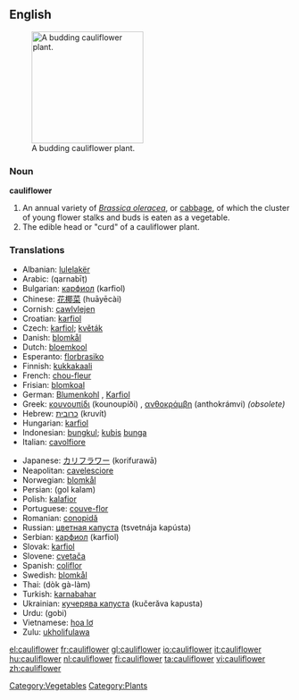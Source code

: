 ==English==
[[Image:Cauliflower.jpg|thumb|right|200px|A budding cauliflower plant.]]

===Noun===
'''cauliflower'''

# An annual variety of ''[[Brassica oleracea]]'', or [[cabbage]], of which the cluster of young flower stalks and buds is eaten as a vegetable.
# The edible head or "curd" of a cauliflower plant.

===Translations===
{{top}}
*Albanian: [[lulelakër]]
*Arabic: {{ARchar|[[قرنبيط]]}} (qarnabīṭ) {{m}}
*Bulgarian: [[карфиол]] (karfiol) {{m}}
*Chinese: [[花椰菜]] (huāyēcài)
*Cornish: [[cawlvlejen]]
*Croatian: [[karfiol]] {{m}}
*Czech: [[karfiol]]; [[květák]] {{m}}
*Danish: [[blomkål]]
*Dutch: [[bloemkool]] {{f}}
*Esperanto: [[florbrasiko]]
*Finnish: [[kukkakaali]]
*French: [[chou-fleur]] {{m}}
*Frisian: [[blomkoal]]
*German: [[Blumenkohl]] {{m}}, [[Karfiol]] {{m}}
*Greek: [[κουνουπίδι]] (kounoupíði) {{n}}, [[ανθοκράμβη]] (anthokrámvi) {{f}} ''(obsolete)''
*Hebrew: [[כרובית]] (kruvít) {{f}}
*Hungarian: [[karfiol]]
*Indonesian: [[bungkul]]; [[kubis]] [[bunga]]
*Italian: [[cavolfiore]] {{m}}
{{mid}}
*Japanese: [[カリフラワー]] (korifurawā)
*Neapolitan: [[cavelesciore]]
*Norwegian: [[blomkål]]
*Persian: {{FAchar|[[گل کلم]]}} (gol kalam)
*Polish: [[kalafior]] {{m}}
*Portuguese: [[couve-flor]] {{f}}
*Romanian: [[conopidă]] {{f}}
*Russian: [[цветная капуста]] (tsvetnája kapústa) {{f}}
*Serbian: [[карфиол]] (karfiol) {{m}}
*Slovak: [[karfiol]] {{m}}
*Slovene: [[cvetača]] {{f}}
*Spanish: [[coliflor]] {{f}}
*Swedish: [[blomkål]]
*Thai: {{THchar|[[ดอกกะหล่ำ]]}} (dòk gà-làm)
*Turkish: [[karnabahar]]
*Ukrainian: [[кучерява капуста]] (kučerǎva kapusta) {{f}}
*Urdu: {{URchar|[[گوبى]]}} (gobi)
*Vietnamese: [[hoa lơ]]
*Zulu: [[ukholifulawa]]
{{bottom}}

[[Category:Vegetables]]
[[Category:Plants]]

[[el:cauliflower]]
[[fr:cauliflower]]
[[gl:cauliflower]]
[[io:cauliflower]]
[[it:cauliflower]]
[[hu:cauliflower]]
[[nl:cauliflower]]
[[fi:cauliflower]]
[[ta:cauliflower]]
[[vi:cauliflower]]
[[zh:cauliflower]]